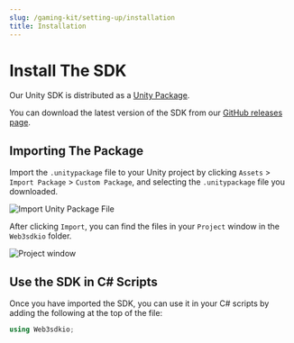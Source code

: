 ```yaml
---
slug: /gaming-kit/setting-up/installation
title: Installation
---
```



# Install The SDK

Our Unity SDK is distributed as a [Unity Package](https://docs.unity3d.com/Manual/PackagesList.html).

You can download the latest version of the SDK from our [GitHub releases page](https://github.com/web3sdkio/unity-sdk/releases).

<div className="row">
  <div className="col col--12" style={{ padding: 8 }}>
    <QuickstartCard
      name="Download The Unity Package File"
      link="https://github.com/web3sdkio/unity-sdk/releases"
      image="/assets/languages/unity.webp"
    />
  </div>
</div>

## Importing The Package

Import the `.unitypackage` file to your Unity project by clicking `Assets` > `Import Package` > `Custom Package`, and
selecting the `.unitypackage` file you downloaded.

![Import Unity Package File](https://cdn.hashnode.com/res/hashnode/image/upload/v1668212676064/H5BffjB17.png)

After clicking `Import`, you can find the files in your `Project` window in the `Web3sdkio` folder.

![Project window](https://cdn.hashnode.com/res/hashnode/image/upload/v1668213194792/Zl_10OQCV.png)

## Use the SDK in C# Scripts

Once you have imported the SDK, you can use it in your C# scripts by adding the following at the top of the file:

```csharp
using Web3sdkio;
```
